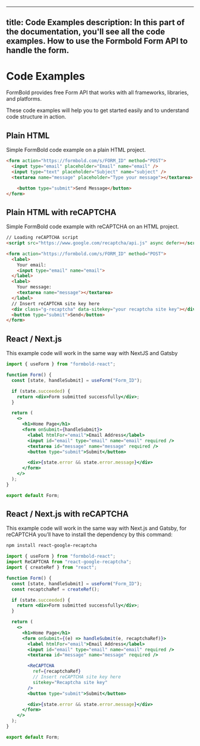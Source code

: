 <!-- Generated at: 2025-08-25T08:44:41.911Z -->

---
title: Code Examples
description: In this part of the documentation, you'll see all the code examples. How to use the Formbold Form API to handle the form. 
---

# Code Examples



FormBold provides free Form API that works with all frameworks, libraries, and platforms.

These code examples will help you to get started easily and to understand code structure in action.

## Plain HTML

Simple FormBold code example on a plain HTML project.

```html copy
<form action="https://formbold.com/s/FORM_ID" method="POST">
  <input type="email" placeholder="Email" name="email" />
  <input type="text" placeholder="Subject" name="subject" />
  <textarea name="message" placeholder="Type your message"></textarea>

	<button type="submit">Send Message</button>
</form>
```



## Plain HTML with reCAPTCHA

Simple FormBold code example with reCAPTCHA on an HTML project.

```html copy
// Loading reCAPTCHA script
<script src="https://www.google.com/recaptcha/api.js" async defer></script>

<form action="https://formbold.com/s/FORM_ID" method="POST">
  <label>
    Your email:
    <input type="email" name="email">
  </label>
  <label>
    Your message:
    <textarea name="message"></textarea>
  </label>
  // Insert reCAPTCHA site key here
  <div class="g-recaptcha" data-sitekey="your recaptcha site key"></div>
  <button type="submit">Send</button>
</form>
```



## React / Next.js 

This example code will work in the same way with NextJS and Gatsby

```jsx copy
import { useForm } from "formbold-react";

function Form() {
  const [state, handleSubmit] = useForm("Form_ID");

  if (state.succeeded) {
    return <div>Form submitted successfully</div>;
  }

  return (
    <>
      <h1>Home Page</h1>
      <form onSubmit={handleSubmit}>
        <label htmlFor="email">Email Address</label>
        <input id="email" type="email" name="email" required />
        <textarea id="message" name="message" required />
        <button type="submit">Submit</button>

        <div>{state.error && state.error.message}</div>
      </form>
    </>
  );
}

export default Form;
```



## React / Next.js with reCAPTCHA

This example code will work in the same way with Next.js and Gatsby, for reCAPTCHA you’ll have to install the dependency by this command:

```bash  copy
npm install react-google-recaptcha
```

```jsx copy
import { useForm } from "formbold-react";
import ReCAPTCHA from "react-google-recaptcha";
import { createRef } from "react";

function Form() {
  const [state, handleSubmit] = useForm("Form_ID");
  const recaptchaRef = createRef();

  if (state.succeeded) {
    return <div>Form submitted successfully</div>;
  }

  return (
    <>
      <h1>Home Page</h1>
      <form onSubmit={(e) => handleSubmit(e, recaptchaRef)}>
        <label htmlFor="email">Email Address</label>
        <input id="email" type="email" name="email" required />
        <textarea id="message" name="message" required />

        <ReCAPTCHA
          ref={recaptchaRef}
          // Insert reCAPTCHA site key here
          sitekey="Recaptcha site key"
        />
        <button type="submit">Submit</button>

        <div>{state.error && state.error.message}</div>
      </form>
    </>
  );
}

export default Form;
```


